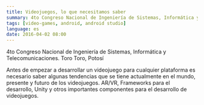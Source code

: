 ```yaml
---
title: Videojuegos, lo que necesitamos saber
summary: 4to Congreso Nacional de Ingeniería de Sistemas, Informática y Telecomunicaciones. Toro Toro, Potosí
tags: [video-games, android, android studio]
language: es
date: 2016-04-02 08:00
---
```

4to Congreso Nacional de Ingeniería de Sistemas, Informática y Telecomunicaciones. Toro Toro, Potosí

Antes de empezar a desarrollar un videojuego para cualquier plataforma es necesario saber algunas tendencias que se tiene actualmente en el mundo, presente y futuro de los videojuegos. AR/VR, Frameworks para el desarrollo, Unity y otros importantes componentes para el desarrollo de videojuegos.

<Slideshare slidesId="mTPvaTQgm2Dv5a"/>
